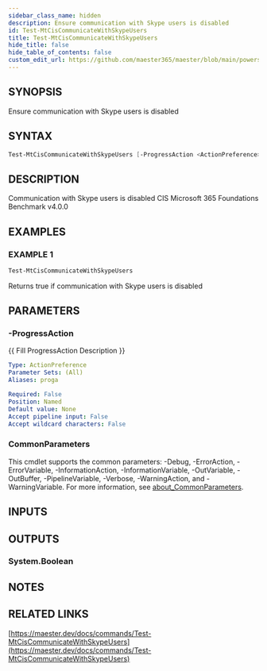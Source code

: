 ```yaml
---
sidebar_class_name: hidden
description: Ensure communication with Skype users is disabled
id: Test-MtCisCommunicateWithSkypeUsers
title: Test-MtCisCommunicateWithSkypeUsers
hide_title: false
hide_table_of_contents: false
custom_edit_url: https://github.com/maester365/maester/blob/main/powershell/public/Test-MtCisCommunicateWithSkypeUsers.ps1
---
```


## SYNOPSIS

Ensure communication with Skype users is disabled

## SYNTAX

```powershell
Test-MtCisCommunicateWithSkypeUsers [-ProgressAction <ActionPreference>] [<CommonParameters>]
```

## DESCRIPTION

Communication with Skype users is disabled
CIS Microsoft 365 Foundations Benchmark v4.0.0

## EXAMPLES

### EXAMPLE 1

```powershell
Test-MtCisCommunicateWithSkypeUsers
```

Returns true if communication with Skype users is disabled

## PARAMETERS

### -ProgressAction

\{\{ Fill ProgressAction Description \}\}

```yaml
Type: ActionPreference
Parameter Sets: (All)
Aliases: proga

Required: False
Position: Named
Default value: None
Accept pipeline input: False
Accept wildcard characters: False
```

### CommonParameters

This cmdlet supports the common parameters: -Debug, -ErrorAction, -ErrorVariable, -InformationAction, -InformationVariable, -OutVariable, -OutBuffer, -PipelineVariable, -Verbose, -WarningAction, and -WarningVariable. For more information, see [about_CommonParameters](http://go.microsoft.com/fwlink/?LinkID=113216).

## INPUTS

## OUTPUTS

### System.Boolean

## NOTES

## RELATED LINKS

[https://maester.dev/docs/commands/Test-MtCisCommunicateWithSkypeUsers](https://maester.dev/docs/commands/Test-MtCisCommunicateWithSkypeUsers)

